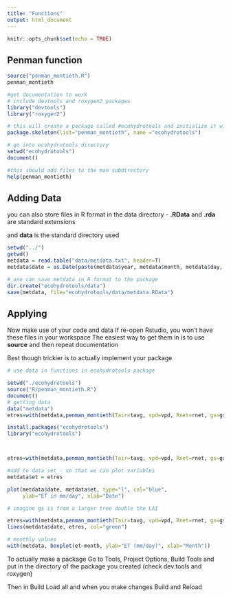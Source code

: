 ```yaml
---
title: "Functions"
output: html_document
---
```


```r
knitr::opts_chunk$set(echo = TRUE)
```

## Penman function
```r
source("penman_montieth.R")
penman_montieth

#get documentation to work
# include devtools and roxygen2 packages
library("devtools")
library("roxygen2")

# this will create a package called #ecohydrotools and initialize it with R code #for penman
package.skeleton(list="penman_montieth", name ="ecohydrotools")

# go into ecohydrotools directory
setwd("ecohydrotools")
document()

#this should add files to the man subdirectory
help(penman_montieth)
```

## Adding Data

you can also store files in R format in
the data directory - 
**.RData** and **.rda** are standard extensions

and **data** is the standard directory used



```r

setwd("../")
getwd()
metdata = read.table("data/metdata.txt", header=T)
metdata$date = as.Date(paste(metdata$year, metdata$month, metdata$day, sep="/"))

# one can save metdata in R format to the package
dir.create("ecohydrotools/data")
save(metdata, file="ecohydrotools/data/metdata.RData")
```
## Applying
Now make use of your code and data
If re-open Rstudio, you won't have these files in your workspace
The easiest way to get them in is to use **source** and then repeat documentation

Best though trickier is to actually implement your package

```r
# use data in functions in ecohydrotools package

setwd("./ecohydrotools")
source("R/penman_montieth.R")
document()
# getting data
data("metdata")
etres=with(metdata,penman_montieth(Tair=tavg, vpd=vpd, Rnet=rnet, gs=gs, ga=ga, dayl=24))

install.packages("ecohydrotools")
library("ecohydrotools")



etres=with(metdata,penman_montieth(Tair=tavg, vpd=vpd, Rnet=rnet, gs=gs, ga=ga, dayl=24))

#add to data set - so that we can plot variables
metdata$et = etres

plot(metdata$date, metdata$et, type="l", col="blue", 
     ylab="ET in mm/day", xlab="Date")

# imagine gs is from a larger tree double the LAI

etres=with(metdata,penman_montieth(Tair=tavg, vpd=vpd, Rnet=rnet, gs=gs*4, ga=ga, dayl=24))
lines(metdata$date, etres, col="green")

# monthly values
with(metdata, boxplot(et~month, ylab="ET (mm/day)", xlab="Month"))

```

To actually make a package
Go to Tools, Project Options, Build Tools and put in the directory of the package you created
(check dev.tools and roxygen)

Then in Build
Load all
and when you make changes
Build and Reload
```r

```